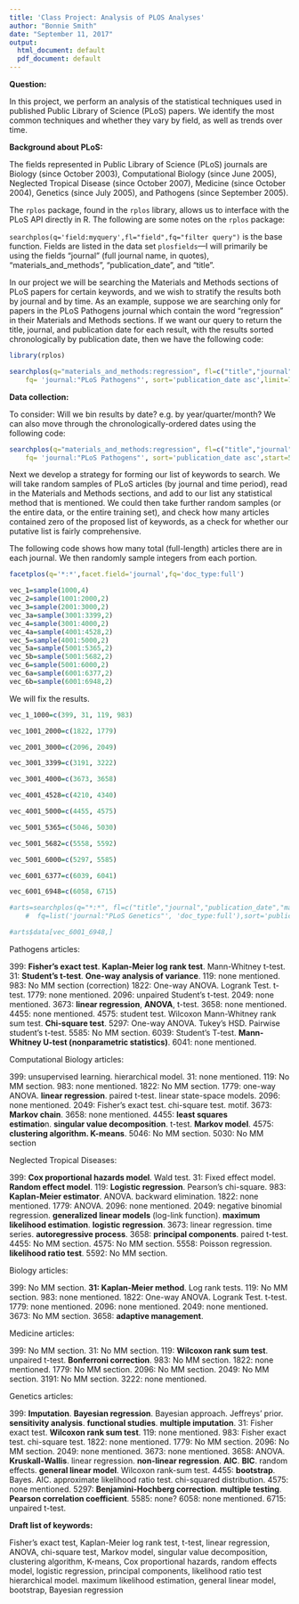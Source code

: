 ```yaml
---
title: 'Class Project: Analysis of PLOS Analyses'
author: "Bonnie Smith"
date: "September 11, 2017"
output:
  html_document: default
  pdf_document: default
---
```


**Question:** 

In this project, we perform an analysis of the statistical techniques used in published Public Library of Science (PLoS) papers.  We identify the most common techniques and whether they vary by field, as well as trends over time.

**Background about PLoS:** 

The fields represented in Public Library of Science (PLoS) journals are Biology (since October 2003), Computational Biology (since June 2005), Neglected Tropical Disease (since October 2007), Medicine (since October 2004), Genetics (since July 2005), and Pathogens (since September 2005).

The `rplos` package, found in the `rplos` library, allows us to interface with the PLoS API directly in R.  The following are some notes on the `rplos` package: 

`searchplos(q='field:myquery',fl="field",fq="filter query")` is the base function.  Fields are listed in the data set `plosfields`---I will primarily be using the fields "journal" (full journal name, in quotes), "materials_and_methods", "publication_date", and "title".  

In our project we will be searching the Materials and Methods sections of PLoS papers for certain keywords, and we wish to stratify the results both by journal and by time.  As an example, suppose we are searching only for papers in the PLoS Pathogens journal which contain the word "regression" in their Materials and Methods sections.  If we want our query to return the title, journal, and publication date for each result, with the results sorted chronologically by publication date, then we have the following code:


```r

library(rplos)

searchplos(q="materials_and_methods:regression", fl=c("title","journal","publication_date"),
    fq= 'journal:"PLoS Pathogens"', sort='publication_date asc',limit=7)

```

**Data collection:**

To consider:  Will we bin results by date? e.g. by year/quarter/month?  We can also move through the chronologically-ordered dates using the following code:

```r

searchplos(q="materials_and_methods:regression", fl=c("title","journal","publication_date"),
    fq= 'journal:"PLoS Pathogens"', sort='publication_date asc',start=5, limit=7)

```

Next we develop a strategy for forming our list of keywords to search.  We will take random samples of PLoS articles (by journal and time period), read in the Materials and Methods sections, and add to our list any statistical method that is mentioned.  We could then take further random samples (or the entire data, or the entire training set), and check how many articles contained zero of the proposed list of keywords, as a check for whether our putative list is fairly comprehensive.

The following code shows how many total (full-length) articles there are in each journal.  We then randomly sample integers from each portion.

```r

facetplos(q='*:*',facet.field='journal',fq='doc_type:full')

vec_1=sample(1000,4)
vec_2=sample(1001:2000,2)
vec_3=sample(2001:3000,2)
vec_3a=sample(3001:3399,2)
vec_4=sample(3001:4000,2)
vec_4a=sample(4001:4528,2)
vec_5=sample(4001:5000,2)
vec_5a=sample(5001:5365,2)
vec_5b=sample(5001:5682,2)
vec_6=sample(5001:6000,2)
vec_6a=sample(6001:6377,2)
vec_6b=sample(6001:6948,2)

```

We will fix the results.  

```r

vec_1_1000=c(399, 31, 119, 983)

vec_1001_2000=c(1822, 1779)

vec_2001_3000=c(2096, 2049)

vec_3001_3399=c(3191, 3222)

vec_3001_4000=c(3673, 3658)

vec_4001_4528=c(4210, 4340)

vec_4001_5000=c(4455, 4575)

vec_5001_5365=c(5046, 5030)

vec_5001_5682=c(5558, 5592)

vec_5001_6000=c(5297, 5585)

vec_6001_6377=c(6039, 6041)

vec_6001_6948=c(6058, 6715)
```


```r

#arts=searchplos(q="*:*", fl=c("title","journal","publication_date","materials_and_methods"),
    #  fq=list('journal:"PLoS Genetics"', 'doc_type:full'),sort='publication_date asc',start=6001, limit=6948)

#arts$data[vec_6001_6948,]

```

Pathogens articles:

399:  **Fisher's exact test**.  **Kaplan-Meier log rank test**.  Mann-Whitney t-test.  31: **Student's t-test**.  **One-way analysis of variance**.  119:  none mentioned.  983:  No MM section (correction)  1822:  One-way ANOVA.  Logrank Test.  t-test.  1779: none mentioned.  2096:  unpaired Student's t-test.  2049: none mentioned.  3673: **linear regression**, **ANOVA**, t-test.  3658:  none mentioned.  4455:  none mentioned.  4575:  student test.  Wilcoxon Mann-Whitney rank sum test.  **Chi-square test**.  5297:  One-way ANOVA.  Tukey's HSD.  Pairwise student's t-test.  5585:  No MM section.  6039:  Student's T-test.  **Mann-Whitney U-test (nonparametric statistics)**.  6041:  none mentioned.


Computational Biology articles:

399:  unsupervised learning.  hierarchical model.  31: none mentioned.  119:  No MM section.  983:  none mentioned.  1822:  No MM section.  1779: one-way ANOVA.  **linear regression**.  paired t-test.  linear state-space models.  2096:  none mentioned.  2049: Fisher's exact test. chi-square test.  motif.  3673: **Markov chain**.  3658:  none mentioned.  4455:  **least squares estimatio**n.  **singular value decomposition**.  t-test.  **Markov model**.  4575: **clustering algorithm.  K-means**.  5046:  No MM section.  5030:  No MM section

Neglected Tropical Diseases:

399:  **Cox proportional hazards model**.  Wald test.  31: Fixed effect model.  **Random effect model**.  119:  **Logistic regression**.  Pearson's chi-square.  983:  **Kaplan-Meier estimator**.  ANOVA.  backward elimination.   1822:  none mentioned.  1779: ANOVA.  2096: none mentioned.  2049: negative binomial regression.  **generalized linear models** (log-link function).  **maximum likelihood estimation**.  **logistic regression**.  3673: linear regression.  time series.  **autoregressive process**.  3658:  **principal components**.  paired t-test.  4455:  No MM section.  4575:  No MM section.  5558:  Poisson regression.  **likelihood ratio test**.  5592:  No MM section.

Biology articles:

399:  No MM section.  **31: Kaplan-Meier method**.  Log rank tests.  119:  No MM section.  983:  none mentioned.  1822:  One-way ANOVA.  Logrank Test.  t-test.  1779: none mentioned.  2096:  none mentioned.  2049: none mentioned.  3673: No MM section.  3658:  **adaptive management**.

Medicine articles:

399:  No MM section.  31:  No MM section.  119: **Wilcoxon rank sum test**.  unpaired t-test.  **Bonferroni correction**.  983:  No MM section.  1822:  none mentioned.  1779:  No MM section.  2096:  No MM section.  2049:  No MM section.  3191:  No MM section.  3222:  none mentioned.

Genetics articles:

399:  **Imputation**.  **Bayesian regression**.  Bayesian approach.  Jeffreys' prior.  **sensitivity analysis**.  **functional studies**.  **multiple imputation**.  31: Fisher exact test.  **Wilcoxon rank sum test**.  119:  none mentioned.  983:  Fisher exact test.  chi-square test.  1822:  none mentioned.  1779: No MM section.  2096:  No MM section.  2049: none mentioned.  3673: none mentioned.  3658:  ANOVA.  **Kruskall-Wallis**.  linear regression.  **non-linear regression**.  **AIC**.  **BIC**.  random effects.  **general linear model**.  Wilcoxon rank-sum test.  4455:  **bootstrap**.  Bayes.  AIC.  approximate likelihood ratio test.  chi-squared distribution.  4575:  none mentioned.  5297:  **Benjamini-Hochberg correction**.  **multiple testing**.  **Pearson correlation coefficient**.  5585:  none?  6058:  none mentioned.  6715: unpaired t-test.

**Draft list of keywords:**  

Fisher's exact test, Kaplan-Meier log rank test, t-test, linear regression, ANOVA, chi-square test, Markov model, singular value decomposition, clustering algorithm, K-means, Cox proportional hazards, random effects model, logistic regression, principal components, likelihood ratio test hierarchical model.  maximum likelihood estimation, general linear model, bootstrap, Bayesian regression



